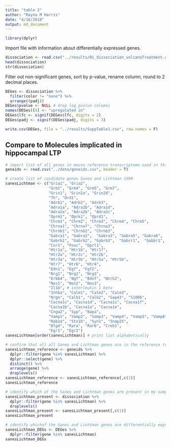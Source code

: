 ```yaml
---
title: "table 2"
author: "Rayna M Harris"
date: "4/16/2018"
output: md_document
---
```


```r
library(dplyr)
```

Import file with information about differentially expressed genes.

```r
dissociation <- read.csv("../results/01_dissociation_volcanoTreatment.csv", header = T, row.names = 1)
head(dissociation)
str(dissociation)
```

Filter out non-significant genes, sort by p-value, rename column, round to 2 decimal places. 

```r
DEGes <- dissociation %>%
  filter(color != "none") %>%
  arrange((padj))
DEGes$pvalue <- NULL # drop log pvalue columns
names(DEGes)[4] <- "upregulated in"
DEGes$lfc <- signif(DEGes$lfc, digits = 2)
DEGes$padj <- signif(DEGes$padj, digits = 3)
```


```r
write.csv(DEGes, file = "../results/SuppTable1.csv", row.names = F)
```

## Compare to Molecules implicated in hippocampal LTP



```r
# import list of all genes in mouse reference transcriptome used in this analysis
geneids <- read.csv("../data/geneids.csv", header = T)

# create list of candidate genes Sanes and Lichtman 1999 
sanesLichtman <- c("Gria1", "Gria2", 
                   "Grm1", "Grm4", "Grm5", "Grm7",
                   "Grin1", "Grin2a", "Grin2d", 
                   "Th", "Drd1",
                   "Adrb1", "Adrb2", "Adrb3",
                   "Adra1a", "Adra1b", "Adra1d", 
                   "Adra2a", "Adra2b", "Adra2c",
                   "Oprm1", "Oprk1", "Oprd1",
                   "Chrm1", "Chrm2", "Chrm3", "Chrm4", "Chrm5",
                   "Chrna1", "Chrna7", "Chrna3", 
                   "Chrnb1", "Chrnb2", "Chrnb3",
                   "Gabra1", "Gabra2",  "Gabra3", "Gabra5", "Gabra6",
                   "Gabrb1", "Gabrb2", "Gabrb3",  "Gabrr1",  "Gabbr1",
                   "Cnr1", "Pnoc", "Oprl1",
                   "Htr1a", "Htr1b", "Htr1f",
                   "Htr2a", "Htr2c", "Htr2b",
                   "Htr3a", "Htr3b", "Htr5a", "Htr5b",
                   "Htr7", "Htr6", "Htr4", 
                   "Edn1", "Egf", "Fgf2",
                   "Nrg1", "Nrg2", "Nrg3",
                   "Erbb4", "Ngf", "Bdnf", "Ntrk2",
                   "Nos1", "Nos2", "Nos3",
                   "Il1b", # interleukin 1 beta
                   "Inhba", "Calm1", "Calm2", "Calm3",
                   "Nrgn", "Calb1", "Calb2", "Gap43", "S100b",
                   "Cacna1c", "Cacna1d", "Cacna1s", "Cacna1f",
                   "Cacna1b", "Cacna1a", "Cacna1e",
                   "Cnga2", "Syp", "Napa",
                   "Vamp1", "Vamp2", "Vamp3", "Vamp4", "Vamp5", "Vamp8",
                   "Rab3a", "Stx1b", "Syn1", "Snap25",
                   "Dlg4", "Rara", "Rarb", "Creb1",
                   "Egr1", "Egr2")
sanesLichtman[order(sanesLichtman)] # print list alphabetically

# confirm that all all Sanes and Lichtman genes are in the reference transcriptome
sanesLichtman_reference <- geneids %>%
  dplyr::filter(gene %in% sanesLichtman) %>%
  dplyr::select(gene) %>%
  distinct() %>%
  arrange(gene) %>%
  droplevels()
sanesLichtman_reference <- sanesLichtman_reference[,c(1)]
sanesLichtman_reference

# identify which of the Sanes and Lichtman genes are present in my samples
sanesLichtman_present <- dissociation %>%
  dplyr::filter(gene %in% sanesLichtman) %>%
  droplevels()
sanesLichtman_present <- sanesLichtman_present[,c(1)]
sanesLichtman_present

# identify whichof the Sanes and Lichtman genes are differentially expressed in this analysis
sanesLichtman_DEGs <- DEGes %>%
  dplyr::filter(gene %in% sanesLichtman)
sanesLichtman_DEGs
```